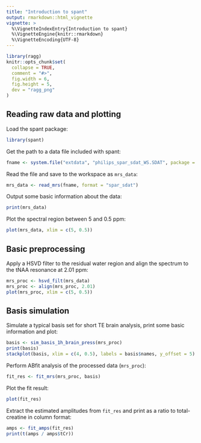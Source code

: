 ---
title: "Introduction to spant"
output: rmarkdown::html_vignette
vignette: >
  %\VignetteIndexEntry{Introduction to spant}
  %\VignetteEngine{knitr::rmarkdown}
  %\VignetteEncoding{UTF-8}
---

```{r, include = FALSE}
library(ragg)
knitr::opts_chunk$set(
  collapse = TRUE,
  comment = "#>",
  fig.width = 6,
  fig.height = 5,
  dev = "ragg_png"
)
```

## Reading raw data and plotting
Load the spant package:
```{r, message = FALSE}
library(spant)
```

Get the path to a data file included with spant:
```{r}
fname <- system.file("extdata", "philips_spar_sdat_WS.SDAT", package = "spant")
```

Read the file and save to the workspace as ``mrs_data``:
```{r}
mrs_data <- read_mrs(fname, format = "spar_sdat")
```

Output some basic information about the data:
```{r}
print(mrs_data)
```

Plot the spectral region between 5 and 0.5 ppm:
```{r}
plot(mrs_data, xlim = c(5, 0.5))
```

## Basic preprocessing
Apply a HSVD filter to the residual water region and align the spectrum to the tNAA resonance at 2.01 ppm:
```{r}
mrs_proc <- hsvd_filt(mrs_data)
mrs_proc <- align(mrs_proc, 2.01)
plot(mrs_proc, xlim = c(5, 0.5))
```

## Basis simulation
Simulate a typical basis set for short TE brain analysis, print some basic information and plot:
```{r, fig.height=9}
basis <- sim_basis_1h_brain_press(mrs_proc)
print(basis)
stackplot(basis, xlim = c(4, 0.5), labels = basis$names, y_offset = 5)
```

Perform ABfit analysis of the processed data (``mrs_proc``):
```{r, results = "hide"}
fit_res <- fit_mrs(mrs_proc, basis)
```

Plot the fit result: 
```{r}
plot(fit_res)
```

Extract the estimated amplitudes from ``fit_res`` and print as a ratio to total-creatine in column format:
```{r}
amps <- fit_amps(fit_res)
print(t(amps / amps$tCr))
```